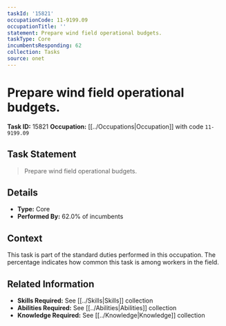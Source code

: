 ```yaml
---
taskId: '15821'
occupationCode: 11-9199.09
occupationTitle: ''
statement: Prepare wind field operational budgets.
taskType: Core
incumbentsResponding: 62
collection: Tasks
source: onet
---
```

# Prepare wind field operational budgets.

**Task ID:** 15821
**Occupation:** [[../Occupations|Occupation]] with code `11-9199.09`

## Task Statement

> Prepare wind field operational budgets.

## Details

- **Type:** Core
- **Performed By:** 62.0% of incumbents

## Context

This task is part of the standard duties performed in this occupation. The percentage indicates how common this task is among workers in the field.

## Related Information

- **Skills Required:** See [[../Skills|Skills]] collection
- **Abilities Required:** See [[../Abilities|Abilities]] collection
- **Knowledge Required:** See [[../Knowledge|Knowledge]] collection

